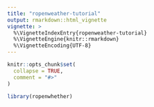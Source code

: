 ```yaml
---
title: "ropenweather-tutorial"
output: rmarkdown::html_vignette
vignette: >
  %\VignetteIndexEntry{ropenweather-tutorial}
  %\VignetteEngine{knitr::rmarkdown}
  %\VignetteEncoding{UTF-8}
---
```


```r
knitr::opts_chunk$set(
  collapse = TRUE,
  comment = "#>"
)
```

```r
library(ropenwhether)
```
